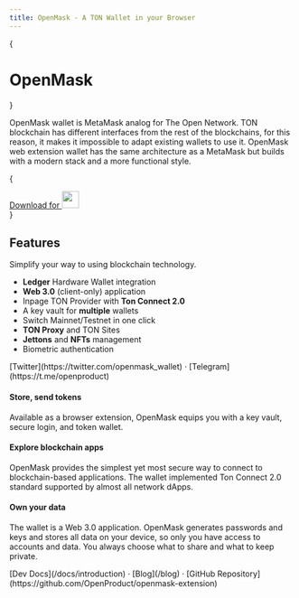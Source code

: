 ```yaml
---
title: OpenMask - A TON Wallet in your Browser
---
```



{<h1 className="text-center font-extrabold md:text-5xl mt-8">OpenMask</h1>}

<Bleed><Features/></Bleed>

OpenMask wallet is MetaMask analog for The Open Network.
TON blockchain has different interfaces from the rest of the blockchains, for this reason,
it makes it impossible to adapt existing wallets to use it. OpenMask web extension wallet has the same architecture
as a MetaMask but builds with a modern stack and a more functional style.

{

<div className="mt-16 mb-20 text-center">
  <a href="https://chrome.google.com/webstore/detail/openmask/penjlddjkjgpnkllboccdgccekpkcbin?utm_source=openmask" target="_blank" className="py-3 px-5 rounded-3xl bg-[#88d3ff] text-black text-lg font-bold inline-flex gap-3 no-underline">
    Download for <img src="/chrome.png" width="30" />
  </a>
</div>
}

<Example2 />

## Features

Simplify your way to using blockchain technology.

- **Ledger** Hardware Wallet integration
- **Web 3.0** (client-only) application
- Inpage TON Provider with **Ton Connect 2.0**
- A key vault for **multiple** wallets
- Switch Mainnet/Testnet in one click
- **TON Proxy** and TON Sites
- **Jettons** and **NFTs** management
- Biometric authentication

<div className="mt-16 mb-20 text-center">
  [Twitter](https://twitter.com/openmask_wallet) · [Telegram](https://t.me/openproduct)
</div>

<Example1 />

#### Store, send tokens

Available as a browser extension, OpenMask equips you with a key vault, secure login, and token wallet.

#### Explore blockchain apps

OpenMask provides the simplest yet most secure way to connect to blockchain-based applications.
The wallet implemented Ton Connect 2.0 standard supported by almost all network dApps.

#### Own your data

The wallet is a Web 3.0 application. OpenMask generates passwords and keys and stores all data on your device, so only you have access to accounts and data.
You always choose what to share and what to keep private.

<div className="mt-16 mb-20 text-center">
  [Dev Docs](/docs/introduction) · [Blog](/blog) · [GitHub Repository](https://github.com/OpenProduct/openmask-extension)
</div>
